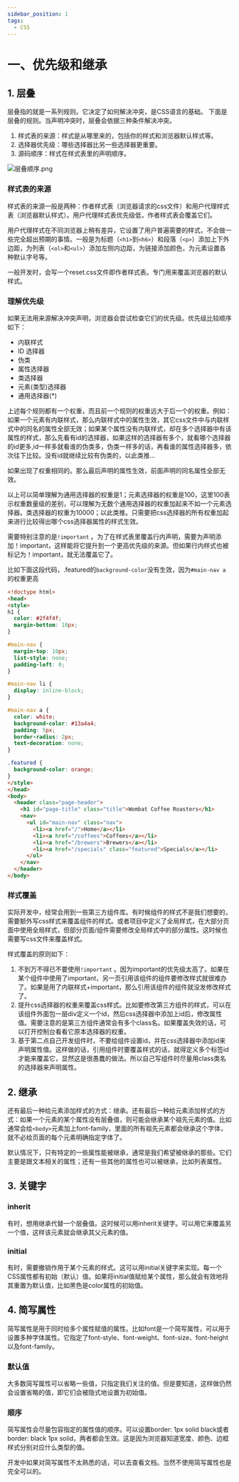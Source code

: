 ```yaml
---
sidebar_position: 1
tags: 
  - CSS
---
```

# 一、优先级和继承

## 1. 层叠

层叠指的就是一系列规则。它决定了如何解决冲突，是CSS语言的基础。
下面是层叠的规则。当声明冲突时，层叠会依据三种条件解决冲突。

1. 样式表的来源：样式是从哪里来的，包括你的样式和浏览器默认样式等。
2. 选择器优先级：哪些选择器比另一些选择器更重要。
3. 源码顺序：样式在样式表里的声明顺序。

![层叠顺序.png](./img/层叠顺序.png)

### 样式表的来源
样式表的来源一般是两种：作者样式表（浏览器请求的css文件）和用户代理样式表（浏览器默认样式）。用户代理样式表优先级低，作者样式表会覆盖它们。

用户代理样式在不同浏览器上稍有差异，它设置了用户普遍需要的样式，不会做一些完全超出预期的事情。一般是为标题（`<h1>`到`<h6>`）和段落（`<p>`）添加上下外边距，为列表（`<ol>`和`<ul>`）添加左侧内边距，为链接添加颜色，为元素设置各种默认字号等。

一般开发时，会写一个reset.css文件即作者样式表。专门用来覆盖浏览器的默认样式。

### 理解优先级

如果无法用来源解决冲突声明，浏览器会尝试检查它们的优先级。优先级比较顺序如下：

- 内联样式
- ID 选择器
- 伪类
- 属性选择器
- 类选择器
- 元素(类型)选择器
- 通用选择器(*)

上述每个规则都有一个权重，而且前一个规则的权重远大于后一个的权重。例如：如果一个元素有内联样式，那么内联样式中的属性生效，其它css文件中与内联样式中的同名的属性全部无效；如果某个属性没有内联样式，却在多个选择器中有该属性的样式，那么先看有id的选择器，如果这样的选择器有多个，就看哪个选择器的id更多,id一样多就看谁的伪类多，伪类一样多的话，再看谁的属性选择器多，依次往下比较。没有id就继续比较有伪类的，以此类推…

如果出现了权重相同的。那么最后声明的属性生效，前面声明的同名属性全部无效。

以上可以简单理解为通用选择器的权重是1；元素选择器的权重是100，这里100表示权重数量级的差别，可以理解为无数个通用选择器的权重加起来不如一个元素选择器。类选择器的权重为10000；以此类推。只需要把css选择器的所有权重加起来进行比较得出哪个css选择器属性的样式生效。

需要特别注意的是`!important` 。为了在样式表里覆盖行内声明，需要为声明添加！important，这样能将它提升到一个更高优先级的来源。但如果行内样式也被标记为！important，就无法覆盖它了。

比如下面这段代码，.featured的`background-color`没有生效，因为`#main-nav a`的权重更高

```html
<!doctype html>
<head>
<style>
h1 {
  color: #2f4f4f;
  margin-bottom: 10px;
}

#main-nav {
  margin-top: 10px;
  list-style: none;
  padding-left: 0;
}

#main-nav li {
  display: inline-block;
}

#main-nav a {
  color: white;
  background-color: #13a4a4;
  padding: 5px;
  border-radius: 2px;
  text-decoration: none;
}

.featured {
  background-color: orange;
}
</style>
</head>
<body>
  <header class="page-header">
    <h1 id="page-title" class="title">Wombat Coffee Roasters</h1>
    <nav>
      <ul id="main-nav" class="nav">
        <li><a href="/">Home</a></li>
        <li><a href="/coffees">Coffees</a></li>
        <li><a href="/brewers">Brewers</a></li>
        <li><a href="/specials" class="featured">Specials</a></li>
      </ul>
    </nav>
  </header>
</body>
```

### 样式覆盖

实际开发中，经常会用到一些第三方组件库。有时候组件的样式不是我们想要的，需要额外写css样式来覆盖组件的样式。或者项目中定义了全局样式，在大部分页面中使用全局样式，但部分页面/组件需要修改全局样式中的部分属性。这时候也需要写css文件来覆盖样式。

样式覆盖的原则如下：

1. 不到万不得已不要使用`!important` 。因为important的优先级太高了。如果在某个组件中使用了important，另一页引用该组件的组件要修改样式就很难办了。如果是用了内联样式+important，那么引用该组件的组件就没发修改样式了。
2. 提升css选择器的权重来覆盖css样式。比如要修改第三方组件的样式，可以在该组件外面包一层div定义一个id，然后css选择器中添加上id后，修改属性值。需要注意的是第三方组件通常会有多个class名。如果覆盖失效的话，可以打开控制台看看它原本选择器的权重。
3. 基于第二点自己开发组件时，不要给组件设置id，并在css选择器中添加id来声明属性值。这样做的话，引用组件时要覆盖样式的话，就得定义多个标签id才能来覆盖它，显然这是很愚蠢的做法。所以自己写组件时尽量用class类名的选择器来声明属性。

## 2. 继承

还有最后一种给元素添加样式的方式：继承。还有最后一种给元素添加样式的方式：如果一个元素的某个属性没有层叠值，则可能会继承某个祖先元素的值。比如通常会给`<body>`元素加上font-family，里面的所有祖先元素都会继承这个字体，就不必给页面的每个元素明确指定字体了。

默认情况下，只有特定的一些属性能被继承，通常是我们希望被继承的那些。它们主要是跟文本相关的属性；还有一些其他的属性也可以被继承，比如列表属性。

## 3. 关键字

### inherit

有时，想用继承代替一个层叠值。这时候可以用inherit关键字。可以用它来覆盖另一个值，这样该元素就会继承其父元素的值。

### initial

有时，需要撤销作用于某个元素的样式。这可以用initial关键字来实现。每一个CSS属性都有初始（默认）值。如果将initial值赋给某个属性，那么就会有效地将其重置为默认值，比如黑色是color属性的初始值。

## 4. 简写属性

简写属性是用于同时给多个属性赋值的属性。比如font是一个简写属性，可以用于设置多种字体属性。它指定了font-style、font-weight、font-size、font-height以及font-family。

### 默认值

大多数简写属性可以省略一些值，只指定我们关注的值。但是要知道，这样做仍然会设置省略的值，即它们会被隐式地设置为初始值。

### 顺序

简写属性会尽量包容指定的属性值的顺序。可以设置border: 1px solid black或者border: black 1px solid，两者都会生效。这是因为浏览器知道宽度、颜色、边框样式分别对应什么类型的值。

开发中如果对简写属性不太熟悉的话，可以去查看文档。当然不使用简写属性也是完全可以的。